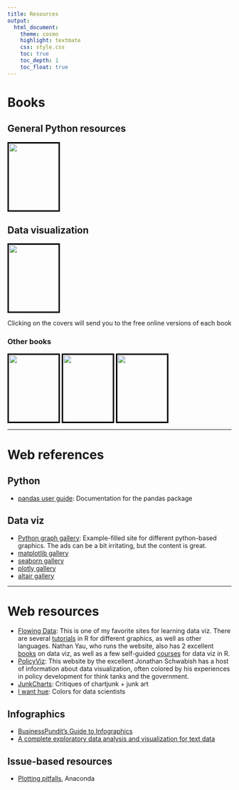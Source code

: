 ```yaml
---
title: Resources
output:
  html_document:
    theme: cosmo
    highlight: textmate
    css: style.css
    toc: true
    toc_depth: 1
    toc_float: true
---
```


# Books

## General Python resources

[<img src="img/PDSH-cover.png" style="height:150px; width:112px; border: 3px solid black;"/>](https://jakevdp.github.io/PythonDataScienceHandbook/)

## Data visualization

[<img src="img/wilke.jpg" style="height:150px; width:112px; border: 3px solid black;"/>](https://serialmentor.com/dataviz/index.html)

Clicking on the covers will send you to the free online versions of each
book

### Other books

[<img src="img/the-truthful-art.png" style="height:150px; width: 112px; border: 3px solid black;"/>](http://www.thefunctionalart.com/p/the-truthful-art-book.html){target="_blank"}
[<img src="img/visualize-this.png" style="height:150px; width:112px; border: 3px solid black;"/>](https://www.amazon.com/gp/product/0470944889/){target="_blank"}
[<img src="img/tufte.png" style="height:150px; width:112px; border: 3px solid black;"/>](https://www.edwardtufte.com/tufte/books_vdqi){target="_blank"}

------------------------------------------------------------------------

# Web references

## Python

-   [pandas user
    guide](https://pandas.pydata.org/docs/user_guide/index.html#user-guide):
    Documentation for the pandas package

## Data viz

-   [Python graph gallery](https://www.python-graph-gallery.com/):
    Example-filled site for different python-based graphics. The ads can
    be a bit irritating, but the content is great.
-   [matplotlib
    gallery](https://matplotlib.org/stable/gallery/index.html)
-   [seaborn gallery](https://seaborn.pydata.org/examples/index.html)
-   [plotly gallery](https://plotly.com/python/)
-   [altair gallery](https://altair-viz.github.io/gallery/index.html)

------------------------------------------------------------------------

# Web resources

-   [Flowing Data](https://www.flowingdata.com): This is one of my
    favorite sites for learning data viz. There are several
    [tutorials](https://flowingdata.com/category/tutorials/) in R for
    different graphics, as well as other languages. Nathan Yau, who runs
    the website, also has 2 excellent
    [books](https://flowingdata.com/books/) on data viz, as well as a
    few self-guided [courses](https://flowingdata.com/courses/) for data
    viz in R.
-   [PolicyViz](https://policyviz.com/): This website by the excellent
    Jonathan Schwabish has a host of information about data
    visualization, often colored by his experiences in policy
    development for think tanks and the government.
-   [JunkCharts](https://junkcharts.typepad.com): Critiques of
    chartjunk + junk art
-   [I want hue](https://medialab.github.io/iwanthue/): Colors for data
    scientists

## Infographics

-   [BusinessPundit's Guide to
    Infographics](https://www.businesspundit.com/guide-to-infographics/)
-   [A complete exploratory data analysis and visualization for text
    data](https://towardsdatascience.com/a-complete-exploratory-data-analysis-and-visualization-for-text-data-29fb1b96fb6a)

## Issue-based resources

-   [Plotting
    pitfalls](https://anaconda.org/jbednar/plotting_pitfalls/notebook),
    Anaconda
